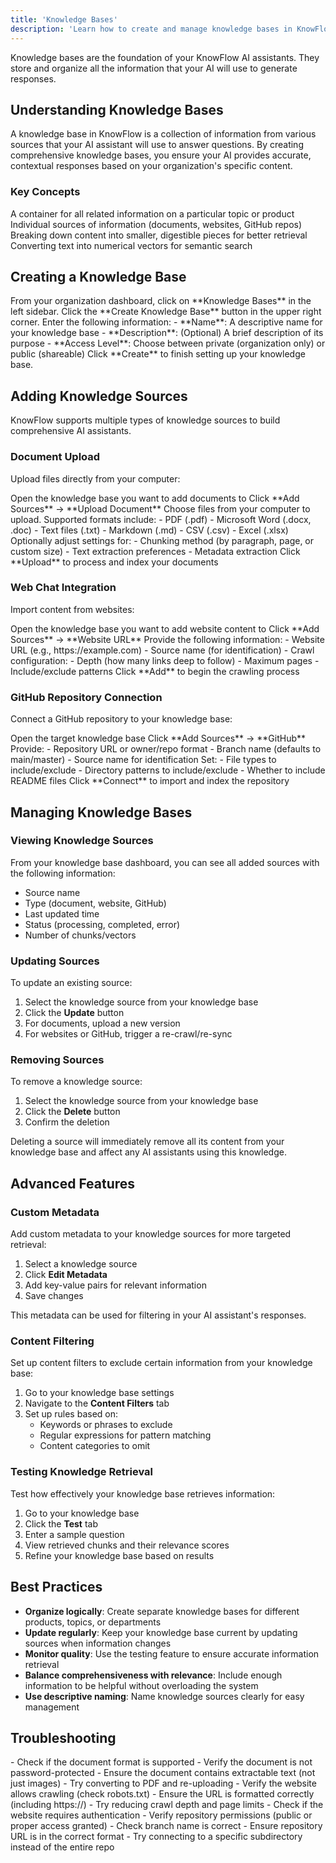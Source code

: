 ```yaml
---
title: 'Knowledge Bases'
description: 'Learn how to create and manage knowledge bases in KnowFlow'
---
```


Knowledge bases are the foundation of your KnowFlow AI assistants. They store and organize all the information that your AI will use to generate responses.

## Understanding Knowledge Bases

A knowledge base in KnowFlow is a collection of information from various sources that your AI assistant will use to answer questions. By creating comprehensive knowledge bases, you ensure your AI provides accurate, contextual responses based on your organization's specific content.

### Key Concepts

<CardGroup cols={2}>
  <Card title="Knowledge Base" icon="database">
    A container for all related information on a particular topic or product
  </Card>
  <Card title="Knowledge Source" icon="link">
    Individual sources of information (documents, websites, GitHub repos)
  </Card>
  <Card title="Chunking" icon="puzzle-piece">
    Breaking down content into smaller, digestible pieces for better retrieval
  </Card>
  <Card title="Embedding" icon="vector-square">
    Converting text into numerical vectors for semantic search
  </Card>
</CardGroup>

## Creating a Knowledge Base

<Steps>
  <Step title="Navigate to Knowledge Bases">
    From your organization dashboard, click on **Knowledge Bases** in the left sidebar.
  </Step>
  <Step title="Create New Knowledge Base">
    Click the **Create Knowledge Base** button in the upper right corner.
  </Step>
  <Step title="Configure Settings">
    Enter the following information:
    - **Name**: A descriptive name for your knowledge base
    - **Description**: (Optional) A brief description of its purpose
    - **Access Level**: Choose between private (organization only) or public (shareable)
  </Step>
  <Step title="Submit">
    Click **Create** to finish setting up your knowledge base.
  </Step>
</Steps>

## Adding Knowledge Sources

KnowFlow supports multiple types of knowledge sources to build comprehensive AI assistants.

### Document Upload

Upload files directly from your computer:

<Steps>
  <Step title="Select Knowledge Base">
    Open the knowledge base you want to add documents to
  </Step>
  <Step title="Add Documents">
    Click **Add Sources** → **Upload Document**
  </Step>
  <Step title="Select Files">
    Choose files from your computer to upload. Supported formats include:
    - PDF (.pdf)
    - Microsoft Word (.docx, .doc)
    - Text files (.txt)
    - Markdown (.md)
    - CSV (.csv)
    - Excel (.xlsx)
  </Step>
  <Step title="Configure Processing">
    Optionally adjust settings for:
    - Chunking method (by paragraph, page, or custom size)
    - Text extraction preferences
    - Metadata extraction
  </Step>
  <Step title="Upload">
    Click **Upload** to process and index your documents
  </Step>
</Steps>

### Web Chat Integration

Import content from websites:

<Steps>
  <Step title="Select Knowledge Base">
    Open the knowledge base you want to add website content to
  </Step>
  <Step title="Add Website">
    Click **Add Sources** → **Website URL**
  </Step>
  <Step title="Enter URL Details">
    Provide the following information:
    - Website URL (e.g., https://example.com)
    - Source name (for identification)
    - Crawl configuration:
      - Depth (how many links deep to follow)
      - Maximum pages
      - Include/exclude patterns
  </Step>
  <Step title="Start Crawling">
    Click **Add** to begin the crawling process
  </Step>
</Steps>

### GitHub Repository Connection

Connect a GitHub repository to your knowledge base:

<Steps>
  <Step title="Select Knowledge Base">
    Open the target knowledge base
  </Step>
  <Step title="Add GitHub Source">
    Click **Add Sources** → **GitHub**
  </Step>
  <Step title="Enter Repository Details">
    Provide:
    - Repository URL or owner/repo format
    - Branch name (defaults to main/master)
    - Source name for identification
  </Step>
  <Step title="Configure Options">
    Set:
    - File types to include/exclude
    - Directory patterns to include/exclude
    - Whether to include README files
  </Step>
  <Step title="Connect">
    Click **Connect** to import and index the repository
  </Step>
</Steps>

## Managing Knowledge Bases

### Viewing Knowledge Sources

From your knowledge base dashboard, you can see all added sources with the following information:
- Source name
- Type (document, website, GitHub)
- Last updated time
- Status (processing, completed, error)
- Number of chunks/vectors

### Updating Sources

To update an existing source:

1. Select the knowledge source from your knowledge base
2. Click the **Update** button
3. For documents, upload a new version
4. For websites or GitHub, trigger a re-crawl/re-sync

### Removing Sources

To remove a knowledge source:

1. Select the knowledge source from your knowledge base
2. Click the **Delete** button
3. Confirm the deletion

<Note>
Deleting a source will immediately remove all its content from your knowledge base and affect any AI assistants using this knowledge.
</Note>

## Advanced Features

### Custom Metadata

Add custom metadata to your knowledge sources for more targeted retrieval:

1. Select a knowledge source
2. Click **Edit Metadata**
3. Add key-value pairs for relevant information
4. Save changes

This metadata can be used for filtering in your AI assistant's responses.

### Content Filtering

Set up content filters to exclude certain information from your knowledge base:

1. Go to your knowledge base settings
2. Navigate to the **Content Filters** tab
3. Set up rules based on:
   - Keywords or phrases to exclude
   - Regular expressions for pattern matching
   - Content categories to omit

### Testing Knowledge Retrieval

Test how effectively your knowledge base retrieves information:

1. Go to your knowledge base
2. Click the **Test** tab
3. Enter a sample question
4. View retrieved chunks and their relevance scores
5. Refine your knowledge base based on results

## Best Practices

- **Organize logically**: Create separate knowledge bases for different products, topics, or departments
- **Update regularly**: Keep your knowledge base current by updating sources when information changes
- **Monitor quality**: Use the testing feature to ensure accurate information retrieval
- **Balance comprehensiveness with relevance**: Include enough information to be helpful without overloading the system
- **Use descriptive naming**: Name knowledge sources clearly for easy management

## Troubleshooting

<AccordionGroup>
  <Accordion title="Document Processing Failed">
    - Check if the document format is supported
    - Verify the document is not password-protected
    - Ensure the document contains extractable text (not just images)
    - Try converting to PDF and re-uploading
  </Accordion>
  
  <Accordion title="Website Crawling Issues">
    - Verify the website allows crawling (check robots.txt)
    - Ensure the URL is formatted correctly (including https://)
    - Try reducing crawl depth and page limits
    - Check if the website requires authentication
  </Accordion>
  
  <Accordion title="GitHub Connection Problems">
    - Verify repository permissions (public or proper access granted)
    - Check branch name is correct
    - Ensure repository URL is in the correct format
    - Try connecting to a specific subdirectory instead of the entire repo
  </Accordion>
</AccordionGroup> 